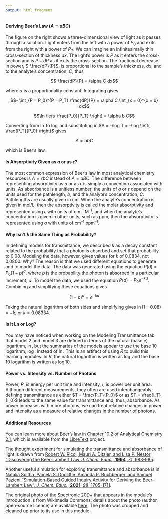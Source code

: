 ```yaml
---
output: html_fragment
---
```


<!-- text for wrapping up -->

#### Deriving Beer's Law ($A = a B C$)

The figure on the right shows a three-dimensional view of light as it passes through a solution. Light enters from the left with a power of $P_0$ and exits from the right with a power of $P_T$. We can imagine an infinitesimally thin cross-section of thickness $dx$. The light's power is $P$ as it enters the cross-section and is $P - dP$ as it exits the cross-section. The fractional decrease in power, $-\frac{dP}{P}$, is proportional to the sample's thickness, $dx$, and to the analyte's concentration, $C$; thus 

$$-\frac{dP}{P} = \alpha C dx$$

where $\alpha$ is a proportionality constant. Integrating gives

$$- \int_{P = P_0}^{P = P_T} \frac{dP}{P} = \alpha C \int_{x = 0}^{x = b} dx$$

$$\ln \left( \frac{P_0}{P_T} \right) = \alpha b C$$

Converting from $\ln$ to $\log$ and substituting in $A = -\log T = -\log \left( \frac{P_T}{P_0} \right)$ gives 

$$A = a b C$$

which is Beer's law.

#### Is Absorptivity Given as $a$ or as $\epsilon$?

The most common expression of Beer's law in most analytical chemistry resources is $A = \epsilon b C$ instead of $A = a B C$. The difference between representing absorptivity as $a$ or as $\epsilon$ is simply a convention associated with units. As absorbance is a unitless number, the units of $a$ or $\epsilon$ depend on the units used for the pathlength, $b$, and the analyte's concentration, $C$. Pathlengths are usually given in cm. When the analyte's concentration is given in mol/L, then the absorptivity is called the molar absorptivity and represented using $\epsilon$ with units of cm^--1^ M^--1^, and when the analyte's concentration is given in other units, such as ppm, then the absorptivity is represented using $a$ with units of cm^--1^ ppm^--1^.

#### Why Isn't *k* the Same Thing as Probability?

In defining models for transmittance, we described *k* as a decay constant related to the probability that a photon is absorbed and set that probability to 0.08. Modeling the data, however, gives values for *k* of 0.0834, not 0.0800. Why? The reason is that we used different equations to generate and to model the data. The data was generated using the equation $P(d) = P_0 (1 - p)^d$, where *p* is the probability the photon is absorbed in a particular increment, *d*. To model the data, we used the equation $P(d) = P_0 e^{-kd}$. Combining and simplifying these equations gives 

$$(1 - p)^d = e^{-kd}$$ 

Taking the natural logarithm of both sides and simplifying gives $\ln(1 - 0.08) = -k$, or $k = 0.08334$.

#### Is it Ln or Log?

You may have noticed when working on the Modeling Transmittance tab that model $2$ and model $3$ are defined in terms of the natural (base $e$) logarithm, $\ln$, but the summaries of the models appear to use the base $10$ logarithm, $\log$, instead of $\ln$. This is an artifact of using $R$ to build this learning modules. In $R$, the natural logarithm is written as $\log$ and the base $10$ logarithm is written as $\log10$.

#### Power vs. Intensity vs. Number of Photons

Power, $P$, is energy per unit time and intensity, $I$, is power per unit area. Although different measurements, they often are used interchangeably; defining transmittance as either $T = \frac{P_T}{P_0}$ or as $T = \frac{I_T}{I_0}$ leads to the same value for transmittance and, thus, absorbance. As power increases with more photons, we can treat relative changes in power and intensity as a measure of relative changes in the number of photons.

#### Additional Resources

You can learn more about Beer's law in [Chapter 10.2 of Analytical Chemistry 2.1](https://chem.libretexts.org/Bookshelves/Analytical_Chemistry/Analytical_Chemistry_2.1_(Harvey)/10%3A_Spectroscopic_Methods/10.02%3A_Spectroscopy_Based_on_Absorption), which is available from the [LibreText](https://libretext.org/) project.

The thought experiment for simulating the transmittance and absorbance of light is drawn from [Robert W. Ricci, Mauri A. Ditzler, and Lisa P. Nestor "Discovering the Beer-Lambert Law, *J. Chem. Educ.*, **1994**, *71*, 983-985](https://doi.org/10.1021/ed071p983).

Another useful simulation for exploring transmittance and absorbance is in [Natalia Spitha, Pamela S. Doolittle, Amanda R. Buchberger, and Samuel Pazicni "Simulation-Based Guided Inquiry Activity for Deriving the Beer–Lambert Law", *J. Chem. Educ.*, **2021**, *98*, 1705-1711](https://doi.org/10.1021/acs.jchemed.0c01433).

The original photo of the Spectronic 20D+ that appears in the module's introduction is from Wikimedia Commons; details about the photo (author, open-source licence) are available [here](https://commons.wikimedia.org/wiki/File:Spektrofotometr.JPG). The photo was cropped and cleaned up prior to its use in this module.

